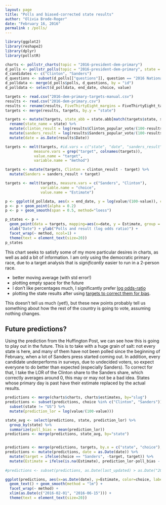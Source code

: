 ```yaml
---
layout: page
title: "Polls and biased-corrected state results"
author: "Olivia Brode-Roger"
date: "February 16, 2016"
permalink : /polls/
---
```


```r
library(ggplot2)
library(reshape2)
library(dplyr)
library(pollstR)
```

```r
charts <- pollstr_charts(topic = "2016-president-dem-primary")
d_polls <- pollstr_polls(topic = "2016-president-dem-primary", state = "US", after="2016-01-01", max_pages=500)
d_candidates <- c("Clinton", "Sanders")
d_questions <- subset(d_polls[["questions"]], question == "2016 National Democratic Primary" & choice %in% d_candidates & value > 0)
d_polldata <- merge(d_polls$polls, d_questions, by = "id")
d_polldata <- select(d_polldata, end_date, choice, value)

targets <- read.csv("2016-dem-primary-targets-manual.csv")
results <- read.csv("2016-dem-primary.csv")
results <- rename(results, FiveThirtyEight_margins = FiveThirtyEight_target)
targets <- merge(results, targets, by.y = "state")

targets <- mutate(targets, state_abb = state.abb[match(targets$state, state.name)]) %>%
  rename(state_name = state) %>%
  mutate(clinton_result = log(results$Clinton_popular_vote/(100-results$Clinton_popular_vote))) %>%
  mutate(sanders_result = log(results$Sanders_popular_vote/(100-results$Sanders_popular_vote))) %>%
  mutate(date = as.Date(results$Date))

targets <- melt(targets, #id.vars = c("state", "date", "sanders_result", "clinton_result"),
             measure.vars = grep("target", colnames(targets)),
             value.name = "target",
             variable.name = "method")

targets <- mutate(targets, Clinton = clinton_result - target) %>%
  mutate(Sanders = sanders_result + target)

targets <- melt(targets, measure.vars = c("Sanders", "Clinton"),
                variable.name = "choice",
                value.name = "Estimate")

p <- ggplot(d_polldata, aes(x = end_date, y = log(value/(100-value)), color = choice)) + xlim(as.Date(c("2016-01-01", "2016-06-15")))
p <- p + geom_point(alpha = 0.2)
p <- p + geom_smooth(span = 0.5, method="loess")

p_states <- p +
  geom_point(data = targets, mapping=aes(x=date, y = Estimate, group = choice, color = method), size=2) +
  xlab("Date") + ylab("Polls and result (log odds ratio)") +
  facet_wrap(~ method, ncol=1) +
  theme(text = element_text(size=20))
p_states
```

This chart seeks to satisfy some of my more particular desires in charts, as well as add a bit of information.
I am only using the democratic primary race, due to a target analysis that is *significantly* easier to run in a 2-person race.

- better moving average (with std error!)
- plotting empty space for the future
- I don't like percentages much, I significantly prefer [log odds-ratio]({% post_url 2016-02-13-why-I-prefer-log-odds-ratio %})
- plotting the state results after using [targets to correct them for bias]({site_url}/targets).

This doesn't tell us much (yet!), but these new points probably tell us something about how the rest of the country is going to vote, assuming nothing changes.

Future predictions?
---

Using the prediction from the Huffington Post, we can see how this is going to play out in the future.
This is to take with a huge grain of salt: not every state is here, and many of them have not been polled since the beginning of February, when a lot of Sanders press started coming out.
In addition, every candidate underperforms in surveys, due to undecided voters, so expect everyone to do better than expected (especially Sanders).
To correct for that, I take the LOR of the Clinton share to the Sanders share, which correctly averages around 0, this may or may not be a bad idea.
States whose primary day is past have their estimate replaced by the actual results.

```r
predictions <- merge(charts$charts, charts$estimates, by="slug")
predictions <- subset(predictions, choice %in% c("Clinton", "Sanders")) %>%
  subset(state != "US") %>%
  mutate(prediction_lor = log(value/(100-value)))

state_avg <- select(predictions, state, prediction_lor) %>%
  group_by(state) %>%
  summarize(poll_bias = mean(prediction_lor))
predictions <- merge(predictions, state_avg, by="state")


predictions <- merge(predictions, targets, by.x = c("state", "choice"), by.y = c("state_abb", "choice"))
predictions <- mutate(predictions, date = as.Date(date)) %>%
  mutate(target = ifelse(choice == "Sanders", -target, target)) %>%
  mutate(Estimate = ifelse(is.na(Estimate), prediction_lor-poll_bias - target, Estimate))
  
#predictions <- subset(predictions, as.Date(last_updated) > as.Date("2016-01-15"))

ggplot(predictions, aes(x=as.Date(date), y=Estimate, color=choice, label=state)) +
  geom_text() + geom_smooth(method = "lm") +
  facet_wrap(~ method) +
  xlim(as.Date(c("2016-02-01", "2016-06-15"))) +
  theme(text = element_text(size=20))
```
